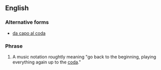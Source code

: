 ==English==

===Alternative forms===
* [[da capo al coda]]

===Phrase===
{{infl|en|phrase|head=[[d.c.]] [[al]] [[coda]]}}

# {{music}} A music notation roughtly meaning "go back to the beginning, playing everything again up to the [[coda]]."